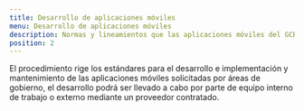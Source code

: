 ```yaml
---
title: Desarrollo de aplicaciones móviles 
menu: Desarrollo de aplicaciones móviles
description: Normas y lineamientos que las aplicaciones móviles del GCBA deben seguir.
position: 2
---
```


El procedimiento rige los estándares para el desarrollo e implementación y mantenimiento de las aplicaciones móviles solicitadas por áreas de gobierno, 
el desarrollo podrá ser llevado a cabo por parte de equipo interno de trabajo o externo mediante un proveedor contratado.

